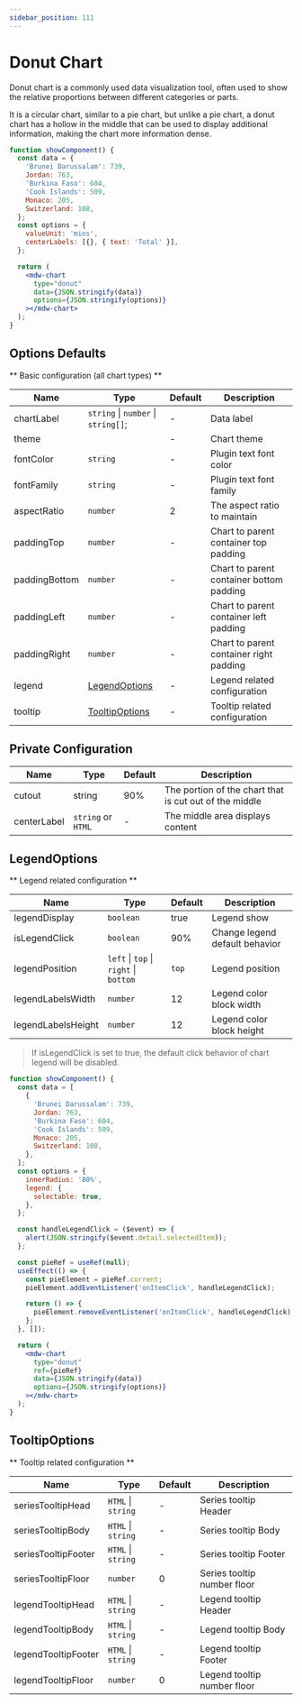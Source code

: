 ```yaml
---
sidebar_position: 111
---
```



# Donut Chart

Donut chart is a commonly used data visualization tool, often used to show the relative proportions between different categories or parts.

It is a circular chart, similar to a pie chart, but unlike a pie chart, a donut chart has a hollow in the middle that can be used to display additional information, making the chart more information dense.

```jsx live
function showComponent() {
  const data = {
    'Brunei Darussalam': 739,
    Jordan: 763,
    'Burkina Faso': 604,
    'Cook Islands': 509,
    Monaco: 205,
    Switzerland: 108,
  };
  const options = {
    valueUnit: 'mins',
    centerLabels: [{}, { text: 'Total' }],
  };

  return (
    <mdw-chart
      type="donut"
      data={JSON.stringify(data)}
      options={JSON.stringify(options)}
    ></mdw-chart>
  );
}
```

## Options Defaults

** Basic configuration (all chart types) **

| Name          | Type                                | Default | Description                              |
| ------------- | ----------------------------------- | ------- | ---------------------------------------- |
| chartLabel    | `string` \| `number` \| `string[]`; | -       | Data label                               |
| theme         |                                     | -       | Chart theme                              |
| fontColor     | `string`                            | -       | Plugin text font color                   |
| fontFamily    | `string`                            | -       | Plugin text font family                  |
| aspectRatio   | `number`                            | 2       | The aspect ratio to maintain             |
| paddingTop    | `number`                            | -       | Chart to parent container top padding    |
| paddingBottom | `number`                            | -       | Chart to parent container bottom padding |
| paddingLeft   | `number`                            | -       | Chart to parent container left padding   |
| paddingRight  | `number`                            | -       | Chart to parent container right padding  |
| legend        | [LegendOptions](#legendoptions)     | -       | Legend related configuration             |
| tooltip       | [TooltipOptions](#tooltipoptions)   | -       | Tooltip related configuration            |

## Private Configuration

| Name        | Type               | Default | Description                                            |
| ----------- | ------------------ | ------- | ------------------------------------------------------ |
| cutout      | string             | 90%     | The portion of the chart that is cut out of the middle |
| centerLabel | `string` or `HTML` | -       | The middle area displays content                       |

## LegendOptions

** Legend related configuration **

| Name               | Type                                   | Default | Description                    |
| ------------------ | -------------------------------------- | ------- | ------------------------------ |
| legendDisplay      | `boolean`                              | true    | Legend show                    |
| isLegendClick      | `boolean`                              | 90%     | Change legend default behavior |
| legendPosition     | `left` \| `top` \| `right` \| `bottom` | `top`   | Legend position                |
| legendLabelsWidth  | `number`                               | 12      | Legend color block width       |
| legendLabelsHeight | `number`                               | 12      | Legend color block height      |

> If isLegendClick is set to true, the default click behavior of chart legend will be disabled.

```jsx live
function showComponent() {
  const data = [
    {
      'Brunei Darussalam': 739,
      Jordan: 763,
      'Burkina Faso': 604,
      'Cook Islands': 509,
      Monaco: 205,
      Switzerland: 108,
    },
  ];
  const options = {
    innerRadius: '80%',
    legend: {
      selectable: true,
    },
  };

  const handleLegendClick = ($event) => {
    alert(JSON.stringify($event.detail.selectedItem));
  };

  const pieRef = useRef(null);
  useEffect(() => {
    const pieElement = pieRef.current;
    pieElement.addEventListener('onItemClick', handleLegendClick);

    return () => {
      pieElement.removeEventListener('onItemClick', handleLegendClick);
    };
  }, []);

  return (
    <mdw-chart
      type="donut"
      ref={pieRef}
      data={JSON.stringify(data)}
      options={JSON.stringify(options)}
    ></mdw-chart>
  );
}
```

## TooltipOptions

** Tooltip related configuration **

| Name                | Type               | Default | Description                 |
| ------------------- | ------------------ | ------- | --------------------------- |
| seriesTooltipHead   | `HTML` \| `string` | -       | Series tooltip Header       |
| seriesTooltipBody   | `HTML` \| `string` | -       | Series tooltip Body         |
| seriesTooltipFooter | `HTML` \| `string` | -       | Series tooltip Footer       |
| seriesTooltipFloor  | `number`           | 0       | Series tooltip number floor |
| legendTooltipHead   | `HTML` \| `string` | -       | Legend tooltip Header       |
| legendTooltipBody   | `HTML` \| `string` | -       | Legend tooltip Body         |
| legendTooltipFooter | `HTML` \| `string` | -       | Legend tooltip Footer       |
| legendTooltipFloor  | `number`           | 0       | Legend tooltip number floor |
